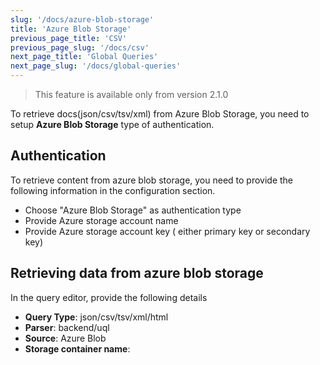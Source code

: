 ```yaml
---
slug: '/docs/azure-blob-storage'
title: 'Azure Blob Storage'
previous_page_title: 'CSV'
previous_page_slug: '/docs/csv'
next_page_title: 'Global Queries'
next_page_slug: '/docs/global-queries'
---
```


> This feature is available only from version 2.1.0

To retrieve docs(json/csv/tsv/xml) from Azure Blob Storage, you need to setup **Azure Blob Storage** type of authentication.

## Authentication

To retrieve content from azure blob storage, you need to provide the following information in the configuration section.

- Choose "Azure Blob Storage" as authentication type
- Provide Azure storage account name
- Provide Azure storage account key ( either primary key or secondary key)

## Retrieving data from azure blob storage

In the query editor, provide the following details

- **Query Type**: json/csv/tsv/xml/html
- **Parser**: backend/uql
- **Source**: Azure Blob
- **Storage container name**:
